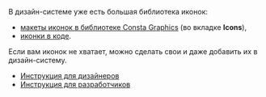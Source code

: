 В дизайн-системе уже есть большая библиотека иконок:

- [макеты иконок в библиотеке Consta Graphics](https://www.figma.com/community/file/855772200870304447) (во вкладке **Icons**),
- [иконки в коде](##LIBS.LIB.STAND/lib:uikit/stand:components-icon-stable).

Если вам иконок не хватает, можно сделать свои и даже добавить их в дизайн-систему.

- [Инструкция для дизайнеров](##LIBS.LIB.STAND.TAB/lib:portal/stand:custom-addicons/tab:design)
- [Инструкция для разработчиков](##LIBS.LIB.STAND.TAB/lib:portal/stand:custom-addicons/tab:dev)
